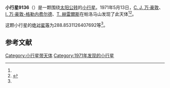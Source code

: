 {{Infobox planet
| bgcolour = #FFFFC0
| name = 9136 Lalande
| symbol = 
| image = 
| caption = 
| discovery = yes
| discovery_ref = 
| discoverer = [[C._J._万·豪敦|C. J. 万·豪敦]]、[[I._万·豪敦-格勒内费尔德|I. 万·豪敦-格勒内费尔德]]、[[T._赫雷爾斯|T. 赫雷爾斯]]
| discovery_site = [[帕洛马山|帕洛马山]] 
| discovered = 1971年5月13日
| designations = yes
| mp_name = 
| named_after = 
| alt_names = 4886 T-1/ 1976 UW1 / 1991 RG21
| mp_category = [[主带小行星|主带小行星]]
| orbit_ref = <ref name="a">[http://ssd.jpl.nasa.gov/sbdb.cgi?sstr=9136 9136 Lalande] {{Wayback|url=http://ssd.jpl.nasa.gov/sbdb.cgi?sstr=9136 |date=20201124034535 }}，小行星數據庫瀏覽器（JPL Small-Body Database Browser）－[[美国国家航空航天局|美国国家航空航天局]]喷气推进实验室</ref>
| epoch = 2456400.5 (2013年4月18日更新)
| aphelion = {{convert|2.797904580823955|AU|km|3|abbr=on|lk=out}}
| perihelion = {{convert|2.071953405179356|AU|km|3|abbr=on}}
| semimajor = {{convert|2.434928993001655|AU|km|3|abbr=on}}
| eccentricity = 0.149070297
| period = 1387.80318 [[日|日]]<br />3.8[[儒略年|儒略年]]
| avg_speed = 
| inclination = 6.686010913604017
| asc_node = 30.5757688649391
| mean_anomaly = 
| arg_peri = 288.8531126407692
| satellites = 
| physical_characteristics = yes
| dimensions = 
| mass = 
| density = 
| surface_grav = 
| escape_velocity = 
| sidereal_day = 
| axial_tilt = 
| pole_ecliptic_lat = 
| pole_ecliptic_lon = 
| albedo = 
| temperatures= 
| temp_name1 = 
| mean_temp_1 = 
| max_temp_1 = 
| temp_name2 = 
| max_temp_2 = 
| spectral_type = 
| abs_magnitude = 288.8531126407692
}}

'''小行星9136'''（{{lang-en|9136 Lalande}}）是一颗围绕[[太阳|太阳]][[公转|公转]]的[[小行星|小行星]]。1971年5月13日，[[C._J._万·豪敦|C. J. 万·豪敦]]、[[I._万·豪敦-格勒内费尔德|I. 万·豪敦-格勒内费尔德]]、[[T._赫雷爾斯|T. 赫雷爾斯]]在帕洛马山发现了此天体<ref name="a" /><ref>{{cite news|title=小行星列表|url=http://cfa-www.harvard.edu/iau/lists/NumberedMPs.txt|accessdate=2013-07-08|newspaper=哈佛大学|archive-date=2008-05-17|archive-url=https://web.archive.org/web/20080517010638/http://cfa-www.harvard.edu/iau/lists/NumberedMPs.txt|dead-url=no}}</ref>。

这颗小行星的[[绝对星等|绝对星等]]为288.8531126407692等<ref name="a" />。

==参考文献==
{{reflist}}
{{Minor Planet Number|[[小行星9135|小行星9135]]|[[小行星9137|小行星9137]]}}

{{小天体}}

[[Category:小行星带天体|Category:小行星带天体]]
[[Category:1971年发现的小行星|Category:1971年发现的小行星]]

{{asteroid-stub}}